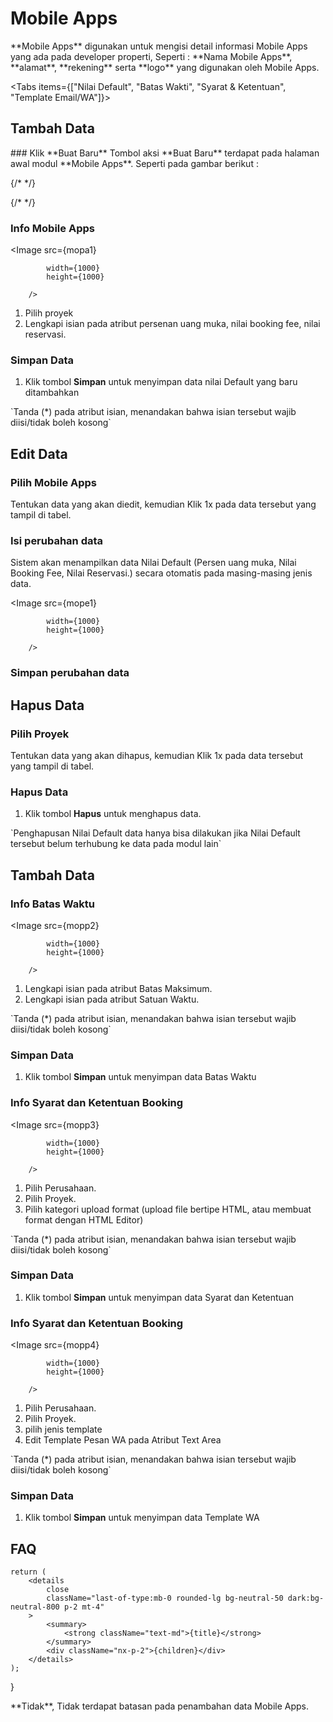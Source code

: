 


# Mobile Apps

<div style={{ padding: "1rem" }}>
    **Mobile Apps** digunakan untuk mengisi detail informasi Mobile Apps yang ada pada developer properti, Seperti : **Nama Mobile Apps**, **alamat**, **rekening** serta **logo** yang digunakan oleh Mobile Apps.
</div>

<Tabs items={["Nilai Default", "Batas Wakti", "Syarat & Ketentuan", "Template Email/WA"]}>
<Tab>
## Tambah Data

<Steps>
### Klik **Buat Baru**
Tombol aksi **Buat Baru** terdapat pada halaman awal modul **Mobile Apps**. Seperti pada gambar berikut :

{/* <Bleed> */}

{/* </Bleed> */}

### Info Mobile Apps

<Image
            src={mopa1}
            
            width={1000}
            height={1000}
                
        />

1. Pilih proyek
2. Lengkapi isian pada atribut persenan uang muka, nilai booking fee, nilai reservasi.

### Simpan Data

1. Klik tombol **Simpan** untuk menyimpan data nilai Default yang baru ditambahkan

<Callout type="info" emoji="ℹ️">
    `Tanda (*) pada atribut isian, menandakan bahwa isian tersebut wajib diisi/tidak boleh kosong`
</Callout>






</Steps>

## Edit Data

<Steps>

### Pilih Mobile Apps

Tentukan data yang akan diedit, kemudian Klik 1x pada data tersebut yang
tampil di tabel.


### Isi perubahan data

Sistem akan menampilkan data Nilai Default (Persen uang muka, Nilai Booking Fee, Nilai Reservasi.) secara otomatis pada masing-masing jenis data.

<Image
            src={mope1}
            
            width={1000}
            height={1000}
                
        />

### Simpan perubahan data



</Steps>

## Hapus Data

<Steps>

### Pilih Proyek

Tentukan data yang akan dihapus, kemudian Klik 1x pada data tersebut yang
tampil di tabel.


### Hapus Data

1. Klik tombol **Hapus** untuk menghapus data.


<Callout type="error" emoji="️🚫">
  `Penghapusan Nilai Default data hanya bisa dilakukan jika Nilai Default tersebut belum terhubung ke data pada modul lain`
</Callout>

</Steps>
</Tab>

<Tab>

## Tambah Data

<Steps>

### Info Batas Waktu

<Image
            src={mopp2}
            
            width={1000}
            height={1000}
                
        />

1. Lengkapi isian pada atribut Batas Maksimum.
2. Lengkapi isian pada atribut Satuan Waktu.

<Callout type="info" emoji="ℹ️">
    `Tanda (*) pada atribut isian, menandakan bahwa isian tersebut wajib diisi/tidak boleh kosong`
</Callout>

### Simpan Data

1. Klik tombol **Simpan** untuk menyimpan data Batas Waktu

</Steps>


</Tab>

<Tab>

<Steps>

### Info Syarat dan Ketentuan Booking

<Image
            src={mopp3}
            
            width={1000}
            height={1000}
                
        />

1. Pilih Perusahaan.
2. Pilih Proyek.
3. Pilih kategori upload format (upload file bertipe HTML, atau membuat format dengan HTML Editor)

<Callout type="info" emoji="ℹ️">
    `Tanda (*) pada atribut isian, menandakan bahwa isian tersebut wajib diisi/tidak boleh kosong`
</Callout>

### Simpan Data

1. Klik tombol **Simpan** untuk menyimpan data Syarat dan Ketentuan

</Steps>

</Tab>

<Tab>

<Steps>

### Info Syarat dan Ketentuan Booking

<Image
            src={mopp4}
            
            width={1000}
            height={1000}
                
        />

1. Pilih Perusahaan.
2. Pilih Proyek.
3. pilih jenis template
4. Edit Template Pesan WA pada Atribut Text Area

<Callout type="info" emoji="ℹ️">
    `Tanda (*) pada atribut isian, menandakan bahwa isian tersebut wajib diisi/tidak boleh kosong`
</Callout>

### Simpan Data

1. Klik tombol **Simpan** untuk menyimpan data Template WA

</Steps>

</Tab>


</Tabs>

## FAQ

    return (
        <details
            close
            className="last-of-type:mb-0 rounded-lg bg-neutral-50 dark:bg-neutral-800 p-2 mt-4"
        >
            <summary>
                <strong className="text-md">{title}</strong>
            </summary>
            <div className="nx-p-2">{children}</div>
        </details>
    );
}

<FAQBox title="">
  **Tidak**, Tidak terdapat batasan pada penambahan data Mobile Apps. 
  
</FAQBox>


